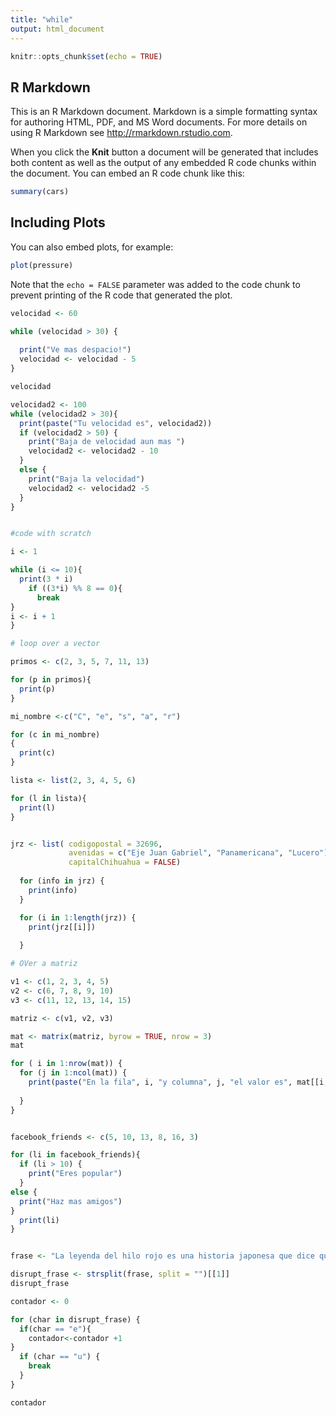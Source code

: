 ---
title: "while"
output: html_document
---

```{r setup, include=FALSE}
knitr::opts_chunk$set(echo = TRUE)
```

## R Markdown

This is an R Markdown document. Markdown is a simple formatting syntax for authoring HTML, PDF, and MS Word documents. For more details on using R Markdown see <http://rmarkdown.rstudio.com>.

When you click the **Knit** button a document will be generated that includes both content as well as the output of any embedded R code chunks within the document. You can embed an R code chunk like this:

```{r cars}
summary(cars)
```

## Including Plots

You can also embed plots, for example:

```{r pressure, echo=FALSE}
plot(pressure)
```

Note that the `echo = FALSE` parameter was added to the code chunk to prevent printing of the R code that generated the plot.

```{r}
velocidad <- 60

while (velocidad > 30) {
  
  print("Ve mas despacio!")
  velocidad <- velocidad - 5
}

velocidad 

velocidad2 <- 100
while (velocidad2 > 30){
  print(paste("Tu velocidad es", velocidad2))
  if (velocidad2 > 50) {
    print("Baja de velocidad aun mas ")
    velocidad2 <- velocidad2 - 10
  } 
  else {
    print("Baja la velocidad")
    velocidad2 <- velocidad2 -5
  }
}


#code with scratch

i <- 1 

while (i <= 10){
  print(3 * i)
    if ((3*i) %% 8 == 0){
      break
}
i <- i + 1
}

# loop over a vector

primos <- c(2, 3, 5, 7, 11, 13)

for (p in primos){
  print(p)
}

mi_nombre <-c("C", "e", "s", "a", "r")

for (c in mi_nombre)
{
  print(c)
}

lista <- list(2, 3, 4, 5, 6)

for (l in lista){
  print(l)
}


jrz <- list( codigopostal = 32696, 
             avenidas = c("Eje Juan Gabriel", "Panamericana", "Lucero"), 
             capitalChihuahua = FALSE)
  
  for (info in jrz) {
    print(info)
  }

  for (i in 1:length(jrz)) {
    print(jrz[[i]])
    
  }

# OVer a matriz

v1 <- c(1, 2, 3, 4, 5)
v2 <- c(6, 7, 8, 9, 10)
v3 <- c(11, 12, 13, 14, 15)

matriz <- c(v1, v2, v3)

mat <- matrix(matriz, byrow = TRUE, nrow = 3)
mat

for ( i in 1:nrow(mat)) {
  for (j in 1:ncol(mat)) {
    print(paste("En la fila", i, "y columna", j, "el valor es", mat[[i, j]]))
    
  }
}


facebook_friends <- c(5, 10, 13, 8, 16, 3)

for (li in facebook_friends){
  if (li > 10) {
    print("Eres popular")
  }
else {
  print("Haz mas amigos")
}
  print(li)
}


frase <- "La leyenda del hilo rojo es una historia japonesa que dice que no importa el lugar o el tiempo, 2 personas estan destinadas a encontrarse"

disrupt_frase <- strsplit(frase, split = "")[[1]]
disrupt_frase

contador <- 0

for (char in disrupt_frase) {
  if(char == "e"){
    contador<-contador +1
}
  if (char == "u") {
    break
  }
}

contador 
```

